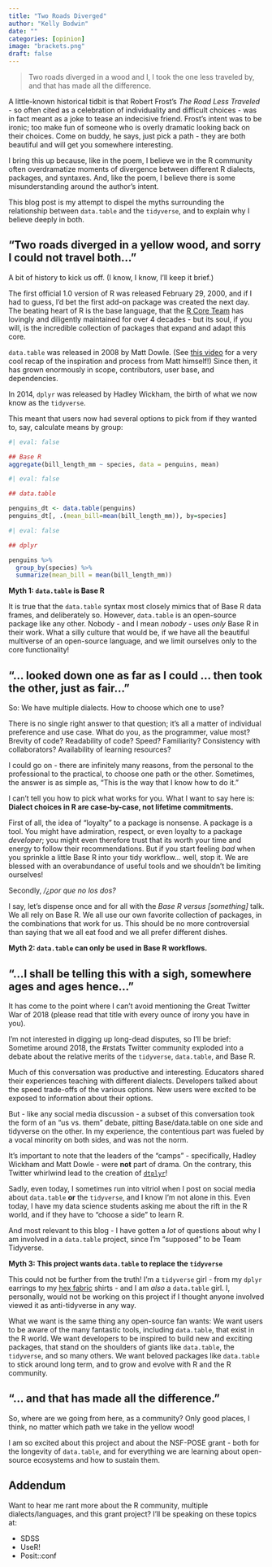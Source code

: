 ```yaml
---
title: "Two Roads Diverged"
author: "Kelly Bodwin"
date: ""
categories: [opinion]
image: "brackets.png"
draft: false
---
```


> Two roads diverged in a wood and I, I took the one less traveled by, and that has made all the difference.

A little-known historical tidbit is that Robert Frost's *The Road Less Traveled* - so often cited as a celebration of individuality and difficult choices - was in fact meant as a joke to tease an indecisive friend. Frost's intent was to be ironic; too make fun of someone who is overly dramatic looking back on their choices. Come on buddy, he says, just pick a path - they are both beautiful and will get you somewhere interesting.

I bring this up because, like in the poem, I believe we in the R community often overdramatize moments of divergence between different R dialects, packages, and syntaxes.  And, like the poem, I believe there is some misunderstanding around the author's intent.

This blog post is my attempt to dispel the myths surrounding the relationship between `data.table` and the `tidyverse`, and to explain why I believe deeply in both.


## "Two roads diverged in a yellow wood, and sorry I could not travel both..."

A bit of history to kick us off.  (I know, I know, I'll keep it brief.)

The first official 1.0 version of R was released February 29, 2000, and if I had to guess, I'd bet the first add-on package was created the next day.  The beating heart of R is the base language, that the [R Core Team](https://www.r-project.org/contributors.html) has lovingly and diligently maintained for over 4 decades - but its soul, if you will, is the incredible collection of packages that expand and adapt this core.

`data.table` was released in 2008 by Matt Dowle.  (See [this video](https://www.youtube.com/watch?v=qLrdYhizEMg&list=PLVbc3u2JFaS5G0khczlZXsHShVGoyIO_c) for a very cool recap of the inspiration and process from Matt himself!)  Since then, it has grown enormously in scope, contributors, user base, and dependencies.

In 2014, `dplyr` was released by Hadley Wickham, the birth of what we now know as the `tidyverse`.

This meant that users now had several options to pick from if they wanted to, say, calculate means by group:

```r
#| eval: false

## Base R
aggregate(bill_length_mm ~ species, data = penguins, mean)
```

```r
#| eval: false

## data.table

penguins_dt <- data.table(penguins)
penguins_dt[, .(mean_bill=mean(bill_length_mm)), by=species]

```

```r
#| eval: false

## dplyr

penguins %>%
  group_by(species) %>%
  summarize(mean_bill = mean(bill_length_mm))

```


**Myth 1: `data.table` is Base R**

It is true that the `data.table` syntax most closely mimics that of Base R data frames, and deliberately so.  However, `data.table` is an open-source package like any other.  Nobody - and I mean *nobody* - uses *only* Base R in their work.  What a silly culture that would be, if we have all the beautiful multiverse of an open-source language, and we limit ourselves only to the core functionality!


## "... looked down one as far as I could ... then took the other, just as fair..."

So: We have multiple dialects.  How to choose which one to use?

There is no single right answer to that question; it's all a matter of individual preference and use case.  What do you, as the programmer, value most?  Brevity of code?  Readability of code?  Speed?  Familiarity?  Consistency with collaborators?  Availability of learning resources?

I could go on - there are infinitely many reasons, from the personal to the professional to the practical, to choose one path or the other.  Sometimes, the answer is as simple as, "This is the way that I know how to do it."

I can't tell you how to pick what works for you.  What I want to say here is: **Dialect choices in R are case-by-case, not lifetime commitments.**

First of all, the idea of "loyalty" to a package is nonsense.  A package is a tool.  You might have admiration, respect, or even loyalty to a package *developer*; you might even therefore trust that its worth your time and energy to follow their recommendations.  But if you start feeling *bad* when you sprinkle a little Base R into your tidy workflow... well, stop it.  We are blessed with an overabundance of useful tools and we shouldn't be limiting ourselves!

Secondly, */\¿por que no los dos?*  


I say, let's dispense once and for all with the *Base R versus [something]* talk.  We all rely on Base R.  We all use our own favorite collection of packages, in the combinations that work for us.  This should be no more controversial than saying that we all eat food and we all prefer different dishes.

**Myth 2: `data.table` can only be used in Base R workflows.**







## "...I shall be telling this with a sigh, somewhere ages and ages hence..."

It has come to the point where I can't avoid mentioning the Great Twitter War of 2018 (please read that title with every ounce of irony you have in you).

I'm not interested in digging up long-dead disputes, so I'll be brief:  Sometime around 2018, the #rstats Twitter community exploded into a debate about the relative merits of the `tidyverse`, `data.table`, and Base R.

Much of this conversation was productive and interesting.  Educators shared their experiences teaching with different dialects.  Developers talked about the speed trade-offs of the various options.  New users were excited to be exposed to information about their options.

But - like any social media discussion - a subset of this conversation took the form of an "us vs. them" debate, pitting Base/data.table on one side and tidyverse on the other.  In my experience, the contentious part was fueled by a vocal minority on both sides, and was not the norm.

It's important to note that the leaders of the "camps" - specifically, Hadley Wickham and Matt Dowle - were **not** part of drama.  On the contrary, this Twitter whirlwind lead to the creation of [`dtplyr`]()!

Sadly, even today, I sometimes run into vitriol when I post on social media about `data.table` **or** the `tidyverse`, and I know I'm not alone in this.  Even today, I have my data science students asking me about the rift in the R world, and if they have to "choose a side" to learn R.  

And most relevant to this blog - I have gotten a *lot* of questions about why I am involved in a `data.table` project, since I'm "supposed" to be Team Tidyverse.

**Myth 3: This project wants `data.table` to replace the `tidyverse`**

This could not be further from the truth!  I'm a `tidyverse` girl - from my `dplyr` earrings to my [hex fabric]() shirts - and I am *also* a `data.table` girl.  I, personally, would not be working on this project if I thought anyone involved viewed it as anti-tidyverse in any way.

What we want is the same thing any open-source fan wants:  We want users to be aware of the many fantastic tools, including `data.table`, that exist in the R world. We want developers to be inspired to build new and exciting packages, that stand on the shoulders of giants like `data.table`, the `tidyverse`, and so many others.  We want beloved packages like `data.table` to stick around long term, and to grow and evolve with R and the R community.


## "... and that has made all the difference."

So, where are we going from here, as a community?  Only good places, I think, no matter which path we take in the yellow wood!

I am so excited about this project and about the NSF-POSE grant - both for the longevity of `data.table`, and for everything we are learning about open-source ecosystems and how to sustain them.



## Addendum{.smaller}

Want to hear me rant more about the R community, multiple dialects/languages, and this grant project?  I'll be speaking on these topics at:

* SDSS
* UseR! 
* Posit::conf






